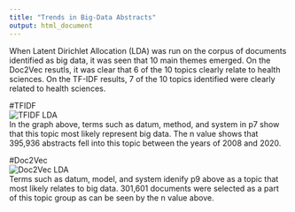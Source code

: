 ```yaml
---
title: "Trends in Big-Data Abstracts"
output: html_document
---
```



When Latent Dirichlet Allocation (LDA) was run on the corpus of documents identified as big data, it was seen that 10 main themes emerged. On the Doc2Vec resutls, it was clear that 6 of the 10 topics clearly relate to health sciences. On the TF-IDF results, 7 of the 10 topics identified were clearly related to health sciences.   

#TFIDF  
![TFIDF LDA](www/tfidf_model.PNG)    
In the graph above, terms such as datum, method, and system in p7 show that this topic most likely represent big data. The n value shows that 395,936 abstracts fell into this topic between the years of 2008 and 2020.

#Doc2Vec  
![Doc2Vec LDA](www/doc2vec_model.PNG)  
Terms such as datum, model, and system idenify p9 above as a topic that most likely relates to big data. 301,601 documents were selected as a part of this topic group as can be seen by the n value above. 


